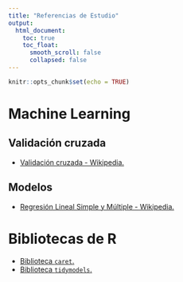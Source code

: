 ```yaml
---
title: "Referencias de Estudio"
output:
  html_document:
    toc: true
    toc_float:
      smooth_scroll: false
      collapsed: false
---
```


```r
knitr::opts_chunk$set(echo = TRUE)
```

# Machine Learning

## Validación cruzada

- [Validación cruzada - Wikipedia.](https://es.wikipedia.org/wiki/Validaci%C3%B3n_cruzada)

## Modelos

- [Regresión Lineal Simple y Múltiple - Wikipedia.](https://es.wikipedia.org/wiki/Regresi%C3%B3n_lineal)

# Bibliotecas de R

- [Biblioteca `caret`.](http://caret.r-forge.r-project.org/)
- [Biblioteca `tidymodels`.](https://www.tidyverse.org/blog/2018/08/tidymodels-0-0-1/)